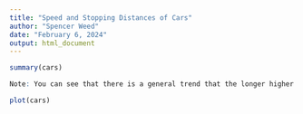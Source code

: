 ```yaml
---
title: "Speed and Stopping Distances of Cars"
author: "Spencer Weed"
date: "February 6, 2024"
output: html_document
---
```



```r
summary(cars)

Note: You can see that there is a general trend that the longer higher the speed the longer it takes to stop. This is what someone might expect however something to keep in mind for this data is that it was recorded in 1920. One could speculate that the trend still holds true but I would be very supprised if the distances needed to stop are still the same. Also should be noted that there are 50 observations, which is relitively small when you consider all of the testing on cars we do now.

```


```r
plot(cars)
```


